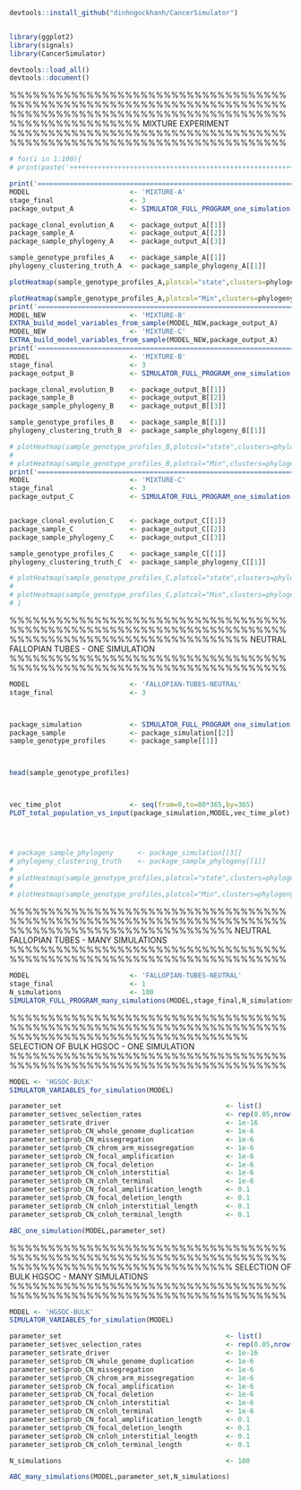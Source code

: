 ```r
devtools::install_github("dinhngockhanh/CancerSimulator")


library(ggplot2)
library(signals)
library(CancerSimulator)

devtools::load_all()
devtools::document()
```

%%%%%%%%%%%%%%%%%%%%%%%%%%%%%%%%%%%%%%%%%%%%%%%%%%%%%%%%%%%%%%%%%%%%%%%%
%%%%%%%%%%%%%%%%%%%%%%%%%%%%%%%%%%%%%%%%%%%%%%%%%%%%% MIXTURE EXPERIMENT
%%%%%%%%%%%%%%%%%%%%%%%%%%%%%%%%%%%%%%%%%%%%%%%%%%%%%%%%%%%%%%%%%%%%%%%%

```r
# for(i in 1:100){
# print(paste('++++++++++++++++++++++++++++++++++++++++++++++++++++++++++++++++++++++++++++++++   SIMULATION ',i,sep=''))

print('================================================================================   PART A')
MODEL                         <- 'MIXTURE-A'
stage_final                   <- 3
package_output_A              <- SIMULATOR_FULL_PROGRAM_one_simulation(MODEL,stage_final)

package_clonal_evolution_A    <- package_output_A[[1]]
package_sample_A              <- package_output_A[[2]]
package_sample_phylogeny_A    <- package_output_A[[3]]

sample_genotype_profiles_A    <- package_sample_A[[1]]
phylogeny_clustering_truth_A  <- package_sample_phylogeny_A[[1]]

plotHeatmap(sample_genotype_profiles_A,plotcol="state",clusters=phylogeny_clustering_truth_A$clustering,tree=phylogeny_clustering_truth_A$tree,reorderclusters=TRUE,plottree=TRUE)

plotHeatmap(sample_genotype_profiles_A,plotcol="Min",clusters=phylogeny_clustering_truth_A$clustering,tree=phylogeny_clustering_truth_A$tree,reorderclusters=TRUE,plottree=TRUE)
print('================================================================================   PREPARE INITIAL STATE FOR EXPERIMENTS B AND C')
MODEL_NEW                     <- 'MIXTURE-B'
EXTRA_build_model_variables_from_sample(MODEL_NEW,package_output_A)
MODEL_NEW                     <- 'MIXTURE-C'
EXTRA_build_model_variables_from_sample(MODEL_NEW,package_output_A)
print('================================================================================   PART B')
MODEL                         <- 'MIXTURE-B'
stage_final                   <- 3
package_output_B              <- SIMULATOR_FULL_PROGRAM_one_simulation(MODEL,stage_final)

package_clonal_evolution_B    <- package_output_B[[1]]
package_sample_B              <- package_output_B[[2]]
package_sample_phylogeny_B    <- package_output_B[[3]]

sample_genotype_profiles_B    <- package_sample_B[[1]]
phylogeny_clustering_truth_B  <- package_sample_phylogeny_B[[1]]

# plotHeatmap(sample_genotype_profiles_B,plotcol="state",clusters=phylogeny_clustering_truth_B$clustering,tree=phylogeny_clustering_truth_B$tree,reorderclusters=TRUE,plottree=TRUE)
#
# plotHeatmap(sample_genotype_profiles_B,plotcol="Min",clusters=phylogeny_clustering_truth_B$clustering,tree=phylogeny_clustering_truth_B$tree,reorderclusters=TRUE,plottree=TRUE)
print('================================================================================   PART C')
MODEL                         <- 'MIXTURE-C'
stage_final                   <- 3
package_output_C              <- SIMULATOR_FULL_PROGRAM_one_simulation(MODEL,stage_final)


package_clonal_evolution_C    <- package_output_C[[1]]
package_sample_C              <- package_output_C[[2]]
package_sample_phylogeny_C    <- package_output_C[[3]]

sample_genotype_profiles_C    <- package_sample_C[[1]]
phylogeny_clustering_truth_C  <- package_sample_phylogeny_C[[1]]

# plotHeatmap(sample_genotype_profiles_C,plotcol="state",clusters=phylogeny_clustering_truth_C$clustering,tree=phylogeny_clustering_truth_C$tree,reorderclusters=TRUE,plottree=TRUE)
#
# plotHeatmap(sample_genotype_profiles_C,plotcol="Min",clusters=phylogeny_clustering_truth_C$clustering,tree=phylogeny_clustering_truth_C$tree,reorderclusters=TRUE,plottree=TRUE)
# }
```



%%%%%%%%%%%%%%%%%%%%%%%%%%%%%%%%%%%%%%%%%%%%%%%%%%%%%%%%%%%%%%%%%%%%%%%%
%%%%%%%%%%%%%%%%%%%%%%%%%%%%%%% NEUTRAL FALLOPIAN TUBES - ONE SIMULATION
%%%%%%%%%%%%%%%%%%%%%%%%%%%%%%%%%%%%%%%%%%%%%%%%%%%%%%%%%%%%%%%%%%%%%%%%

```r
MODEL                         <- 'FALLOPIAN-TUBES-NEUTRAL'
stage_final                   <- 3



package_simulation            <- SIMULATOR_FULL_PROGRAM_one_simulation(MODEL,stage_final)
package_sample                <- package_simulation[[2]]
sample_genotype_profiles      <- package_sample[[1]]



head(sample_genotype_profiles)



vec_time_plot                 <- seq(from=0,to=80*365,by=365)
PLOT_total_population_vs_input(package_simulation,MODEL,vec_time_plot)




# package_sample_phylogeny      <- package_simulation[[3]]
# phylogeny_clustering_truth    <- package_sample_phylogeny[[1]]
#
# plotHeatmap(sample_genotype_profiles,plotcol="state",clusters=phylogeny_clustering_truth$clustering,tree=phylogeny_clustering_truth$tree,reorderclusters=TRUE,plottree=TRUE)
#
# plotHeatmap(sample_genotype_profiles,plotcol="Min",clusters=phylogeny_clustering_truth$clustering,tree=phylogeny_clustering_truth$tree,reorderclusters=TRUE,plottree=TRUE)
```

%%%%%%%%%%%%%%%%%%%%%%%%%%%%%%%%%%%%%%%%%%%%%%%%%%%%%%%%%%%%%%%%%%%%%%%%
%%%%%%%%%%%%%%%%%%%%%%%%%%%%% NEUTRAL FALLOPIAN TUBES - MANY SIMULATIONS
%%%%%%%%%%%%%%%%%%%%%%%%%%%%%%%%%%%%%%%%%%%%%%%%%%%%%%%%%%%%%%%%%%%%%%%%

```r
MODEL                         <- 'FALLOPIAN-TUBES-NEUTRAL'
stage_final                   <- 1
N_simulations                 <- 100
SIMULATOR_FULL_PROGRAM_many_simulations(MODEL,stage_final,N_simulations)
```

%%%%%%%%%%%%%%%%%%%%%%%%%%%%%%%%%%%%%%%%%%%%%%%%%%%%%%%%%%%%%%%%%%%%%%%%
%%%%%%%%%%%%%%%%%%%%%%%%%%%%%%% SELECTION OF BULK HGSOC - ONE SIMULATION
%%%%%%%%%%%%%%%%%%%%%%%%%%%%%%%%%%%%%%%%%%%%%%%%%%%%%%%%%%%%%%%%%%%%%%%%

```r
MODEL <- 'HGSOC-BULK'
SIMULATOR_VARIABLES_for_simulation(MODEL)

parameter_set                                         <- list()
parameter_set$vec_selection_rates                     <- rep(0.05,nrow(driver_library))
parameter_set$rate_driver                             <- 1e-16
parameter_set$prob_CN_whole_genome_duplication        <- 1e-6
parameter_set$prob_CN_missegregation                  <- 1e-6
parameter_set$prob_CN_chrom_arm_missegregation        <- 1e-6
parameter_set$prob_CN_focal_amplification             <- 1e-6
parameter_set$prob_CN_focal_deletion                  <- 1e-6
parameter_set$prob_CN_cnloh_interstitial              <- 1e-6
parameter_set$prob_CN_cnloh_terminal                  <- 1e-6
parameter_set$prob_CN_focal_amplification_length      <- 0.1
parameter_set$prob_CN_focal_deletion_length           <- 0.1
parameter_set$prob_CN_cnloh_interstitial_length       <- 0.1
parameter_set$prob_CN_cnloh_terminal_length           <- 0.1

ABC_one_simulation(MODEL,parameter_set)
```

%%%%%%%%%%%%%%%%%%%%%%%%%%%%%%%%%%%%%%%%%%%%%%%%%%%%%%%%%%%%%%%%%%%%%%%%
%%%%%%%%%%%%%%%%%%%%%%%%%%%%% SELECTION OF BULK HGSOC - MANY SIMULATIONS
%%%%%%%%%%%%%%%%%%%%%%%%%%%%%%%%%%%%%%%%%%%%%%%%%%%%%%%%%%%%%%%%%%%%%%%%

```r
MODEL <- 'HGSOC-BULK'
SIMULATOR_VARIABLES_for_simulation(MODEL)

parameter_set                                         <- list()
parameter_set$vec_selection_rates                     <- rep(0.05,nrow(driver_library))
parameter_set$rate_driver                             <- 1e-16
parameter_set$prob_CN_whole_genome_duplication        <- 1e-6
parameter_set$prob_CN_missegregation                  <- 1e-6
parameter_set$prob_CN_chrom_arm_missegregation        <- 1e-6
parameter_set$prob_CN_focal_amplification             <- 1e-6
parameter_set$prob_CN_focal_deletion                  <- 1e-6
parameter_set$prob_CN_cnloh_interstitial              <- 1e-6
parameter_set$prob_CN_cnloh_terminal                  <- 1e-6
parameter_set$prob_CN_focal_amplification_length      <- 0.1
parameter_set$prob_CN_focal_deletion_length           <- 0.1
parameter_set$prob_CN_cnloh_interstitial_length       <- 0.1
parameter_set$prob_CN_cnloh_terminal_length           <- 0.1

N_simulations                                         <- 100

ABC_many_simulations(MODEL,parameter_set,N_simulations)
```
